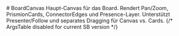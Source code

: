 

<Meta title="Docs/BoardCanvas" of={BoardCanvasStories} />
# BoardCanvas
Haupt-Canvas für das Board. Rendert Pan/Zoom, PrismionCards, ConnectorEdges und Presence-Layer.
Unterstützt Presenter/Follow und separates Dragging für Canvas vs. Cards.
<Primary />
{/* ArgsTable disabled for current SB version */}
<Stories />
